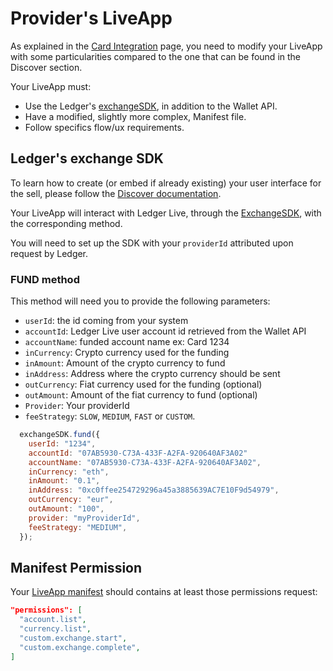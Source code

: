 
# Provider's LiveApp

As explained in the [Card Integration](../card) page, you need to modify your LiveApp with some particularities compared to the one that can be found in the Discover section.

Your LiveApp must: 
  - Use the Ledger's [exchangeSDK](https://github.com/LedgerHQ/exchange-sdk), in addition to the Wallet API.
  - Have a modified, slightly more complex, Manifest file.
  - Follow specifics flow/ux requirements.


## Ledger's exchange SDK

To learn how to create (or embed if already existing) your user interface for the sell, please follow the [Discover documentation](../../discover).

Your LiveApp will interact with Ledger Live, through the [ExchangeSDK](https://github.com/LedgerHQ/exchange-sdk), with the corresponding method.

You will need to set up the SDK with your `providerId` attributed upon request by Ledger.

### FUND method

This method will need you to provide the following parameters:

* `userId`: the id coming from your system 
* `accountId`: Ledger Live user account id retrieved from the Wallet API
* `accountName`: funded account name ex: Card 1234
* `inCurrency`: Crypto currency used for the funding
* `inAmount`: Amount of the crypto currency to fund
* `inAddress`: Address where the crypto currency should be sent
* `outCurrency`: Fiat currency used for the funding (optional)
* `outAmount`: Amount of the fiat currency to fund (optional)
* `Provider`: Your providerId
* `feeStrategy`: `SLOW`, `MEDIUM`, `FAST` or `CUSTOM`.


```js copy
  exchangeSDK.fund({
    userId: "1234",
    accountId: "07AB5930-C73A-433F-A2FA-920640AF3A02"
    accountName: "07AB5930-C73A-433F-A2FA-920640AF3A02",
    inCurrency: "eth",
    inAmount: "0.1",
    inAddress: "0xc0ffee254729296a45a3885639AC7E10F9d54979",
    outCurrency: "eur",
    outAmount: "100",
    provider: "myProviderId",
    feeStrategy: "MEDIUM",
  });
```

## Manifest Permission
Your [LiveApp manifest](../../../../docs/discover/wallet-api/appendix/manifest) should contains at least those permissions request:
```json copy
"permissions": [
  "account.list",
  "currency.list",
  "custom.exchange.start", 
  "custom.exchange.complete",
]
```

